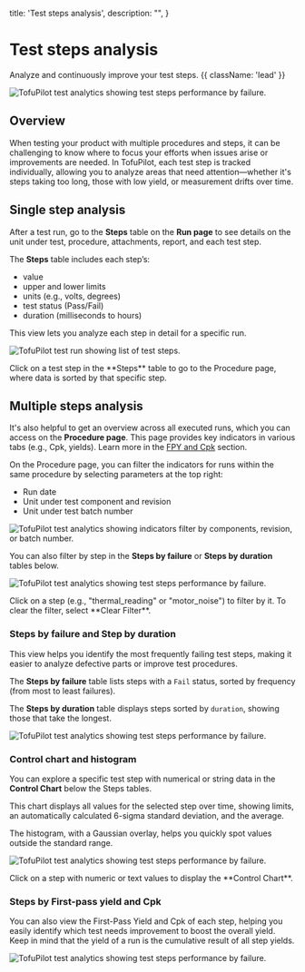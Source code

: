   title: 'Test steps analysis',
  description:
    "",
}


# Test steps analysis
Analyze and continuously improve your test steps. {{ className: 'lead' }}

<Image
  src="/steps-analysis.png"
  alt="TofuPilot test analytics showing test steps performance by failure."
/>

## Overview
When testing your product with multiple procedures and steps, it can be challenging to know where to focus your efforts when issues arise or improvements are needed. In TofuPilot, each test step is tracked individually, allowing you to analyze areas that need attention—whether it's steps taking too long, those with low yield, or measurement drifts over time.

## Single step analysis
After a test run, go to the **Steps** table on the **Run page** to see details on the unit under test, procedure, attachments, report, and each test step.

The **Steps** table includes each step’s:
- value
- upper and lower limits
- units (e.g., volts, degrees)
- test status (Pass/Fail)
- duration (milliseconds to hours)

This view lets you analyze each step in detail for a specific run.

<Image
  src="/steps-analysis-page-run.png"
  alt="TofuPilot test run showing list of test steps."
/>

<Note>
  Click on a test step in the **Steps** table to go to the Procedure page, where data is sorted by that specific step.
</Note>

## Multiple steps analysis
It's also helpful to get an overview across all executed runs, which you can access on the **Procedure page**. This page provides key indicators in various tabs (e.g., Cpk, yields). Learn more in the [FPY and Cpk](/analysis) section.

On the Procedure page, you can filter the indicators for runs within the same procedure by selecting parameters at the top right:

- Run date
- Unit under test component and revision
- Unit under test batch number


<Image
  src="/steps-analysis-page-procedure1.png"
  alt="TofuPilot test analytics showing indicators filter by components, revision, or batch number."
/>

You can also filter by step in the **Steps by failure** or **Steps by duration** tables below.


<Image
  src="/steps-analysis-page-procedure2.png"
  alt="TofuPilot test analytics showing test steps performance by failure."
/>

<Note>
  Click on a step (e.g., "thermal_reading" or "motor_noise") to filter by it. To clear the filter, select **Clear Filter**.
</Note>


### Steps by failure and Step by duration
This view helps you identify the most frequently failing test steps, making it easier to analyze defective parts or improve test procedures.

The **Steps by failure** table lists steps with a `Fail` status, sorted by frequency (from most to least failures).

The **Steps by duration** table displays steps sorted by `duration`, showing those that take the longest.

<Image
  src="/steps-analysis-page-procedure3.png"
  alt="TofuPilot test analytics showing test steps performance by failure."
/>


### Control chart and histogram
You can explore a specific test step with numerical or string data in the **Control Chart** below the Steps tables.

This chart displays all values for the selected step over time, showing limits, an automatically calculated 6-sigma standard deviation, and the average.

The histogram, with a Gaussian overlay, helps you quickly spot values outside the standard range.

<Image
  src="/steps-analysis-page-procedure4.png"
  alt="TofuPilot test analytics showing test steps performance by failure."
/>

<Note>
  Click on a step with numeric or text values to display the **Control Chart**.
</Note>

### Steps by First-pass yield and Cpk

You can also view the First-Pass Yield and Cpk of each step, helping you easily identify which test needs improvement to boost the overall yield. Keep in mind that the yield of a run is the cumulative result of all step yields.

<Image
  src="/steps-analysis-page-procedure5.png"
  alt="TofuPilot test analytics showing test steps performance by failure."
/>
